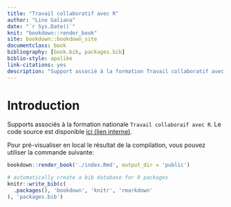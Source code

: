 ```yaml
--- 
title: "Travail collaboratif avec R"
author: "Lino Galiana"
date: "`r Sys.Date()`"
knit: "bookdown::render_book"
site: bookdown::bookdown_site
documentclass: book
bibliography: [book.bib, packages.bib]
biblio-style: apalike
link-citations: yes
description: "Support associé à la formation Travail collaboratif avec R"
---
```


# Introduction

Supports associés à la formation nationale `Travail collaboraif avec R`. Le code source est disponible [ici (lien interne)](https://git.stable.innovation.insee.eu/formationsd2e/collaboratif). 

Pour pré-visualiser en local le résultat de la compilation, vous pouvez utiliser la commande suivante:

```r
bookdown::render_book('./index.Rmd', output_dir = 'public')
```


```r
# automatically create a bib database for R packages
knitr::write_bib(c(
  .packages(), 'bookdown', 'knitr', 'rmarkdown'
), 'packages.bib')
```
